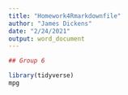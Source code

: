 ```yaml
---
title: "Homework4Rmarkdownfile"
author: "James Dickens"
date: "2/24/2021"
output: word_document
---
```

```r

## Group 6

```

```r

library(tidyverse)
mpg

```
